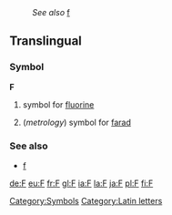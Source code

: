 :''See also'' [[f]]
==Translingual==
===Symbol===
'''F'''
#{{chemistry}} symbol for [[fluorine]]
#(''metrology'') symbol for [[farad]]
===See also===
*[[f]]
[[Category:Symbols]]
[[Category:Latin letters]]

[[de:F]]
[[eu:F]]
[[fr:F]]
[[gl:F]]
[[ia:F]]
[[la:F]]
[[ja:F]]
[[pl:F]]
[[fi:F]]